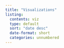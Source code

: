 ```yaml
---
title: "Visualizations"
listing:
  contents: viz
  type: default
  sort: "date desc"
  date-format: short
  categories: unnumbered
---
```


